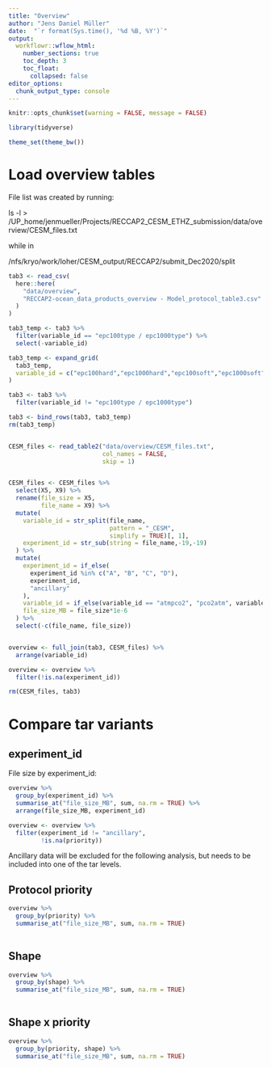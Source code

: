 ```yaml
---
title: "Overview"
author: "Jens Daniel Müller"
date:  "`r format(Sys.time(), '%d %B, %Y')`"
output: 
  workflowr::wflow_html:
    number_sections: true
    toc_depth: 3
    toc_float:
      collapsed: false
editor_options:
  chunk_output_type: console
---
```


```r
knitr::opts_chunk$set(warning = FALSE, message = FALSE)
```

```r
library(tidyverse)
```

```r
theme_set(theme_bw())
```

# Load overview tables

File list was created by running:

ls -l > /UP_home/jenmueller/Projects/RECCAP2_CESM_ETHZ_submission/data/overview/CESM_files.txt

while in 

/nfs/kryo/work/loher/CESM_output/RECCAP2/submit_Dec2020/split


```r


tab3 <- read_csv(
  here::here(
    "data/overview",
    "RECCAP2-ocean_data_products_overview - Model_protocol_table3.csv"
  )
)

tab3_temp <- tab3 %>% 
  filter(variable_id == "epc100type / epc1000type") %>% 
  select(-variable_id)

tab3_temp <- expand_grid(
  tab3_temp,
  variable_id = c("epc100hard","epc1000hard","epc100soft","epc1000soft")
)

tab3 <- tab3 %>% 
  filter(variable_id != "epc100type / epc1000type")

tab3 <- bind_rows(tab3, tab3_temp)
rm(tab3_temp)


CESM_files <- read_table2("data/overview/CESM_files.txt",
                          col_names = FALSE,
                          skip = 1)


CESM_files <- CESM_files %>%
  select(X5, X9) %>%
  rename(file_size = X5,
         file_name = X9) %>%
  mutate(
    variable_id = str_split(file_name,
                            pattern = "_CESM",
                            simplify = TRUE)[, 1],
    experiment_id = str_sub(string = file_name,-19,-19)
  ) %>%
  mutate(
    experiment_id = if_else(
      experiment_id %in% c("A", "B", "C", "D"),
      experiment_id,
      "ancillary"
    ),
    variable_id = if_else(variable_id == "atmpco2", "pco2atm", variable_id),
    file_size_MB = file_size*1e-6
  ) %>%
  select(-c(file_name, file_size))


overview <- full_join(tab3, CESM_files) %>%
  arrange(variable_id)

overview <- overview %>%
  filter(!is.na(experiment_id))

rm(CESM_files, tab3)

```

# Compare tar variants

## experiment_id

File size by experiment_id:

```r

overview %>% 
  group_by(experiment_id) %>% 
  summarise_at("file_size_MB", sum, na.rm = TRUE) %>% 
  arrange(file_size_MB, experiment_id)

overview <- overview %>% 
  filter(experiment_id != "ancillary",
         !is.na(priority))

```

Ancillary data will be excluded for the following analysis, but needs to be included into one of the tar levels.

## Protocol priority

```r

overview %>% 
  group_by(priority) %>% 
  summarise_at("file_size_MB", sum, na.rm = TRUE)
  
```

## Shape

```r

overview %>% 
  group_by(shape) %>% 
  summarise_at("file_size_MB", sum, na.rm = TRUE)
  
```

## Shape x priority

```r

overview %>% 
  group_by(priority, shape) %>% 
  summarise_at("file_size_MB", sum, na.rm = TRUE)
  
```


